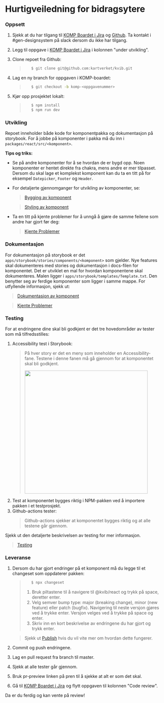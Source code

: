 
<Meta title="Info/Bidra/Hurtigveiledning" />

# Hurtigveiledning for bidragsytere

### Oppsett

1. Sjekk at du har tilgang til [KOMP Boardet i Jira](https://kartverket.atlassian.net/jira/software/projects/KOMP/boards/80) og [Github](https://github.com/kartverket/kvib). Ta kontakt i #gen-designsystem på slack dersom du ikke har tilgang.
2. Legg til oppgave i [KOMP Boardet i Jira](https://kartverket.atlassian.net/jira/software/projects/KOMP/boards/80) i kolonnen "under utvikling".
3. Clone repoet fra Github:

   > ```zsh
   >    $ git clone git@github.com:kartverket/kvib.git
   > ```

4. Lag en ny branch for oppgaven i KOMP-boardet:

   > ```zsh
   >    $ git checkout -b komp-<oppgavenummer>
   > ```

5. Kjør opp prosjektet lokalt:
   > ```zsh
   >    $ npm install
   >    $ npm run dev
   > ```

### Utvikling

Repoet inneholder både kode for komponentpakka og dokumentasjon på storybook. For å jobbe på komponenter i pakka må du inn i `packages/react/src/<komponent>`.

**Tips og triks:**

- Se på andre komponenter for å se hvordan de er bygd opp. Noen komponenter er hentet direkte fra chakra, mens andre er mer tilpasset. Dersom du skal lage et komplekst komponent kan du ta en titt på for eksempel `Datepicker`, `Footer` og `Header`.
- For detaljerte gjennomganger for utvikling av komponenter, se:

  > [Bygging av komponent](/docs/info-bidra-bygge--docs)

  > [Styling av komponent](/docs/info-bidra-style--docs)

- Ta en titt på kjente problemer for å unngå å gjøre de samme feilene som andre har gjort før deg:

  > [Kjente Problemer](/docs/info-bidra-kjente-problemer--docs)

### Dokumentasjon

For dokumentasjon på storybook er det `apps/storybook/stories/components/<komponent>` som gjelder.
Nye features skal dokumenteres med stories og dokumentasjon i docs-filen for komponentet. Det er utviklet en mal for hvordan komponentene skal dokumenteres. Malen ligger
i `apps/storybook/templates/Template.txt`. Den benytter seg av ferdige komponenter som ligger i samme mappe. For utfyllende informasjon, sjekk ut:

> [Dokumentasjon av komponent](/docs/info-bidra-dokumentere--docs)

> [Kjente Problemer](/docs/info-bidra-kjente-problemer--docs)

### Testing

For at endringene dine skal bli godkjent er det tre hovedområder av tester som må tilfredsstilles:

1. Accessibility test i Storybook:
   > På hver story er det en meny som inneholder en Accessibility-fane. Testene i denne fanen må gå gjennom for at komponentet skal bli godkjent.
   >
   > <Image src="assets/tabsNavBarStory.png" width="400px" />
2. Test at komponentet bygges riktig i NPM-pakken ved å importere pakken i et testprosjekt.
3. Github-actions tester:
   > Github-actions sjekker at komponentet bygges riktig og at alle testene går gjennom.

Sjekk ut den detaljerte beskrivelsen av testing for mer informasjon.

> [Testing](/docs/info-bidra-teste--docs)

### Leveranse

1. Dersom du har gjort endringer på et komponent må du legge til et changeset som oppdaterer pakken:

   > ```zsh
   >    $ npx changeset
   > ```
   >
   > 1. Bruk piltastene til å navigere til @kvib/react og trykk på space, deretter enter.
   > 2. Velg semver bump type: major (breaking change), minor (new feature) eller patch (bugfix). Navigering til neste versjon gjøres ved å trykke enter. Versjon velges ved å trykke på space og enter.
   > 3. Skriv inn en kort beskrivelse av endringene du har gjort og trykk enter.

   > Sjekk ut [Publish](/docs/info-bidra-publish--docs) hvis du vil vite mer om hvordan dette fungerer.

2. Commit og push endringene.
3. Lag en pull request fra branch til master.
4. Sjekk at alle tester går gjennom.
5. Bruk pr-preview linken på pren til å sjekke at alt er som det skal.
6. Gå til [KOMP Boardet i Jira](https://kartverket.atlassian.net/jira/software/projects/KOMP/boards/80) og flytt oppgaven til kolonnen "Code review".

Da er du ferdig og kan vente på review!
